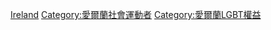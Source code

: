 [[Category:各國LGBT權利運動者|Ireland]]
[[Category:愛爾蘭社會運動者|Category:愛爾蘭社會運動者]]
[[Category:愛爾蘭LGBT權益|Category:愛爾蘭LGBT權益]]